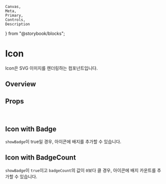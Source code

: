 	Canvas,
	Meta,
	Primary,
	Controls,
	Description
} from "@storybook/blocks";


<Meta of={IconStories} />

# Icon

Icon은 SVG 이미지를 렌더링하는 컴포넌트입니다.

## Overview

<Primary />

## Props

<Controls />

<br />

## Icon with Badge

`showBadge`이 true일 경우, 아이콘에 배지를 추가할 수 있습니다.

<Canvas of={IconStories.IconWithBadge} meta={IconStories} />

## Icon with BadgeCount

`showBadge`이 `true`이고 `badgeCount`의 값이 `0`보다 클 경우, 아이콘에 배지 카운트를 추가할 수 있습니다.

<Canvas of={IconStories.IconWithBadgeCount} meta={IconStories} />
